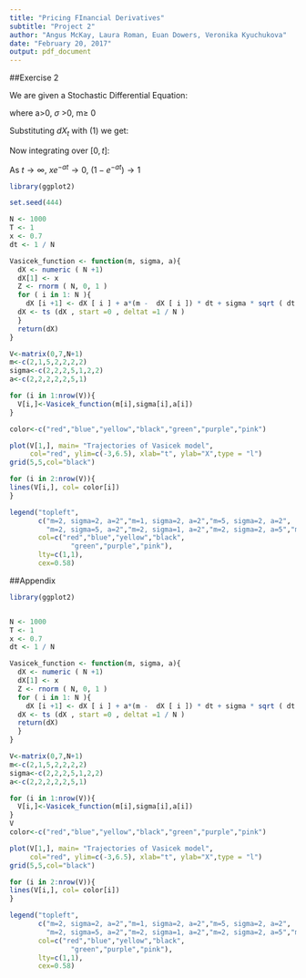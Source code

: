 ```yaml
---
title: "Pricing FInancial Derivatives"
subtitle: "Project 2"
author: "Angus McKay, Laura Roman, Euan Dowers, Veronika Kyuchukova"
date: "February 20, 2017"
output: pdf_document
---
```


##Exercise 2

We are given a Stochastic Differential Equation:

\begin{align}
dX_{t}=a(m-X_{t})dt + \sigma dB_{t}\\
X_{0}=x
\end{align}
where a>0, $\sigma$ >0, m$\ge$ 0

\begin{align}
f(X_{t},t)= e^{at}X_{t}\\
\Rightarrow^{From~Itô}~ f(X_{t},t)= a X_{t} e^{at}dt + e^{at}dX_{t}
\end{align}

Substituting $dX_{t}$ with (1) we get:

\begin{align}
f(X_{t},t) &= a X_{t} e^{at} dt + a e^{at}mdt -ae^{at}X_{t}dt + e^{at}\sigma dB_{t}\\
\Rightarrow &= a m e^{at} dt + e^{at}\sigma dB_{t}
\end{align}

Now integrating over $[0,t]$:
\begin{align}
f(X_{t},t) = e^{at}X_{t}&= X_{0}+ \int_{0}^{t} a m e^{as} ds + \int_{0}^{t} e^{as}\sigma dB_{s}\\
\Rightarrow X_{t}&= xe^{-at}+ e^{-at}[me^{as}]_{0}^{t}+ e^{-at}\sigma \int_{0}^{t} e^{as}dB_{s}\\
X_{t}&= xe^{-at}+m- me^{at}+ e^{-at}\sigma \int_{0}^{t} e^{as}dB_{s}\\
X_{t}&=m+(x-m)e^{-at}+\sigma e^{-at}\int_{0}^{t}e^{as}dB_{s}
\end{align}

\begin{align}
E[X_{t}]= xe^{-at}+m(1-e^{-at})
\end{align}


\begin{align}
Var[X_{t}] &= E[(X_{t}-E[X_{t}])^2]\\
           &= E\left[ \int_{0}^{t} \sigma^{2} e^{2(s-t)a}dB_{s}\right]\\
           &= \sigma^{2}e^{-2at}E\left[ \int_{0}^{t}  e^{2sa}dB_{s}\right]\\
           &= \sigma^{2}e^{-2at} \left[ \frac{e^{2sa}}{2a} \right]_{0}^{t} \\
           &= \frac{\sigma^{2}}{2a} e^{-at}( e^{at}-1)\\
           &= \frac{\sigma^2}{2a}(1-e^{2at})
\end{align}



As $t\rightarrow \infty,~xe^{-at}\rightarrow0,~(1-e^{-at})\rightarrow1$ 

\begin{align}
\Rightarrow lim_{t \rightarrow \infty}E[X_{t}]= m
\end{align}



```r
library(ggplot2)

set.seed(444)

N <- 1000
T <- 1
x <- 0.7
dt <- 1 / N

Vasicek_function <- function(m, sigma, a){
  dX <- numeric ( N +1)
  dX[1] <- x
  Z <- rnorm ( N, 0, 1 )
  for ( i in 1: N ){
    dX [i +1] <- dX [ i ] + a*(m -  dX [ i ]) * dt + sigma * sqrt ( dt ) * Z [ i ]
  dX <- ts (dX , start =0 , deltat =1 / N )
  }
  return(dX)
}

V<-matrix(0,7,N+1)
m<-c(2,1,5,2,2,2,2)
sigma<-c(2,2,2,5,1,2,2)
a<-c(2,2,2,2,2,5,1)

for (i in 1:nrow(V)){
  V[i,]<-Vasicek_function(m[i],sigma[i],a[i])
}

color<-c("red","blue","yellow","black","green","purple","pink")

plot(V[1,], main= "Trajectories of Vasicek model",
     col="red", ylim=c(-3,6.5), xlab="t", ylab="X",type = "l")
grid(5,5,col="black")

for (i in 2:nrow(V)){
lines(V[i,], col= color[i])
}

legend("topleft",
       c("m=2, sigma=2, a=2","m=1, sigma=2, a=2","m=5, sigma=2, a=2",
         "m=2, sigma=5, a=2","m=2, sigma=1, a=2","m=2, sigma=2, a=5","m=2, sigma=2, a=1"),
       col=c("red","blue","yellow","black",
               "green","purple","pink"),
       lty=c(1,1),
       cex=0.58)

```














\newpage
##Appendix
```r
library(ggplot2)


N <- 1000
T <- 1
x <- 0.7
dt <- 1 / N

Vasicek_function <- function(m, sigma, a){
  dX <- numeric ( N +1)
  dX[1] <- x
  Z <- rnorm ( N, 0, 1 )
  for ( i in 1: N ){
    dX [i +1] <- dX [ i ] + a*(m -  dX [ i ]) * dt + sigma * sqrt ( dt ) * Z [ i ]
  dX <- ts (dX , start =0 , deltat =1 / N )
  return(dX)
  }
}

V<-matrix(0,7,N+1)
m<-c(2,1,5,2,2,2,2)
sigma<-c(2,2,2,5,1,2,2)
a<-c(2,2,2,2,2,5,1)

for (i in 1:nrow(V)){
  V[i,]<-Vasicek_function(m[i],sigma[i],a[i])
}
V
color<-c("red","blue","yellow","black","green","purple","pink")

plot(V[1,], main= "Trajectories of Vasicek model",
     col="red", ylim=c(-3,6.5), xlab="t", ylab="X",type = "l")
grid(5,5,col="black")

for (i in 2:nrow(V)){
lines(V[i,], col= color[i])
}

legend("topleft",
       c("m=2, sigma=2, a=2","m=1, sigma=2, a=2","m=5, sigma=2, a=2",
         "m=2, sigma=5, a=2","m=2, sigma=1, a=2","m=2, sigma=2, a=5","m=2, sigma=2, a=1"),
       col=c("red","blue","yellow","black",
               "green","purple","pink"),
       lty=c(1,1),
       cex=0.58)

```
